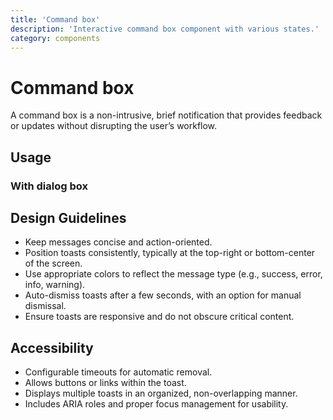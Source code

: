 ```yaml
---
title: 'Command box'
description: 'Interactive command box component with various states.'
category: components
---
```


# Command box

A command box is a non-intrusive, brief notification that provides feedback or updates without disrupting the user’s workflow.

## Usage

<ComponentPreview name='command_box' />

### With dialog box

<ComponentPreview name='command_box_dialog' />

## Design Guidelines

- Keep messages concise and action-oriented.
- Position toasts consistently, typically at the top-right or bottom-center of the screen.
- Use appropriate colors to reflect the message type (e.g., success, error, info, warning).
- Auto-dismiss toasts after a few seconds, with an option for manual dismissal.
- Ensure toasts are responsive and do not obscure critical content.

## Accessibility

- Configurable timeouts for automatic removal.
- Allows buttons or links within the toast.
- Displays multiple toasts in an organized, non-overlapping manner.
- Includes ARIA roles and proper focus management for usability.

